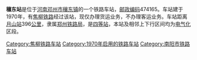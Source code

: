 {{noteTA
|1=zh-cn:始发车次; zh-hk:列車班次;
|2=zh-cn:车次; zh-hk:班次;
}}
{{Infobox China railway station 
|车站名称 = 穰东站
|车站名称拼音 = 
|车站地址 = [[河南|河南]][[邓州市|邓州市]]
|归属 = [[郑州铁路局|郑州铁路局]]
|车站等级 = [[四等站_(中铁)|四等站]]
|线路 = [[焦柳铁路|焦柳铁路]]
}}
'''穰东站'''是位于[[河南|河南]][[邓州市|邓州市]][[穰东镇|穰东镇]]的一个铁路车站，[[邮政编码|邮政编码]]474165。车站建于1970年，有[[焦柳铁路|焦柳铁路]]经过该站，现仅办理货运业务，不办理客运业务。车站距离[[月山站|月山站]]396[[公里|公里]]，隶属[[郑州铁路局|郑州铁路局]]，是[[四等站_(中铁)|四等站]]，本站及相邻上下行区间均为[[电气化|电气化]]区段。

{{start rail box|[[File:China_Railways.svg|16px]][[中国铁路|中国铁路]]}}
{{s-inop|[[韩堂站|韩堂站]]}}
{{s-line|[[焦柳铁路|焦柳铁路]]}}
{{s-inop|[[夏集站|夏集站]]}}
{{end box}}
{{焦柳铁路}}
{{铁路车站小作品}}
{{河南小作品}}

[[Category:焦柳铁路车站|Category:焦柳铁路车站]]
[[Category:1970年启用的铁路车站|Category:1970年启用的铁路车站]]
[[Category:南阳市铁路车站|Category:南阳市铁路车站]]